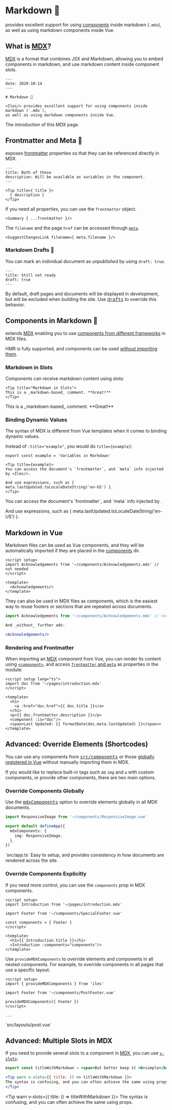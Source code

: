 [MDX]: https://github.com/mdx-js/mdx
[components]: /guide/development#components
[vue-jsx]: https://github.com/vuejs/jsx-next#slot
[frontmatter]: https://jekyllrb.com/docs/front-matter/
[meta]: /guide/development#using-page-data
[component]: https://v3.vuejs.org/api/built-in-components.html#component
[mdxComponents]: /config#mdxcomponents
[frameworks]: /guide/frameworks
[enhanceApp]: /config#enhanceapp
[drafts]: /config#drafts

# Markdown 📖

<Iles/> provides excellent support for using [components][frameworks] inside markdown (`.mdx`), as well as using markdown components inside Vue.

## What is [MDX]?

[MDX] is a format that combines JSX and Markdown, allowing you to embed
components in markdown, and use markdown content inside component slots.

```mdx
---
date: 2020-10-14
---

# Markdown 📖

<Iles/> provides excellent support for using components inside markdown (`.mdx`),
as well as using markdown components inside Vue.
```
<Caption>The introduction of this MDX page.</Caption>

## Frontmatter and Meta 📃

<Iles/> exposes [frontmatter] properties so that they can be referenced directly in MDX.

```mdx
---
title: Both of these
description: Will be available as variables in the component.
---

<Tip title={ title }>
  { description }
</Tip>
```

If you need all properties, you can use the `frontmatter` object.

```mdx
<Summary { ...frontmatter }/>
```

The `filename` and the page `href` can be accessed through [`meta`][meta].

```mdx
<SuggestChangesLink filename={ meta.filename }/>
```

### Markdown Drafts 📝

You can mark an individual document as _unpublished_ by using `draft: true`.

```mdx
---
title: Still not ready
draft: true
---
```

By default, draft pages and documents will be displayed in development, but will be excluded when building the site. Use <kbd>[drafts]</kbd> to override this behavior.

## Components in Markdown 🧱

<Iles/> extends [MDX] enabling you to use [components from different frameworks][frameworks] in MDX files.

HMR is fully supported, and components can be used [without importing them][components]. 

### Markdown in Slots

Components can receive markdown content using slots:

```mdx
<Tip title="Markdown in Slots">
This is a _markdown-based_ comment. **Great!**
</Tip>
```

<Tip title="Markdown in Slots">
This is a _markdown-based_ comment. **Great!**
</Tip>

### Binding Dynamic Values

The syntax of MDX is different from Vue templates when it comes to binding dynamic values.

Instead of `:title="example"`, you would do `title={example}`:

```mdx
export const example = 'Variables in Markdown'

<Tip title={example}>
You can access the document's `frontmatter`, and `meta` info injected by <Iles/>.

And use expressions, such as { meta.lastUpdated.toLocaleDateString('en-US') }.
</Tip>
```

<Tip title={example}>
You can access the document's `frontmatter`, and `meta` info injected by <Iles/>.

And use expressions, such as { meta.lastUpdated.toLocaleDateString('en-US') }.
</Tip>

## Markdown in Vue <VueLogo/>

Markdown files can be used as Vue components, and they will be automatically
imported if they are placed in the [components] dir.

```vue
<script setup>
import Acknowledgements from '~/components/Acknowledgements.mdx' // not needed
</script>

<template>
  <Acknowledgements/>
</template>
```

They can also be used in MDX files as components, which is the easiest way to
reuse footers or sections that are repeated across documents.

```jsx
import Acknowledgements from '~/components/Acknowledgements.mdx' // not needed

And _without_ further ado:

<Acknowledgements/>
```

### Rendering and Frontmatter

When importing an [MDX] component from Vue, you can render its content using [`<component>`][component], and access [`frontmatter` and `meta`](#frontmatter-and-meta) as properties in the module:

```vue
<script setup lang="ts">
import doc from '~/pages/introduction.mdx'
</script>

<template>
  <h1>
    <a :href="doc.href">{{ doc.title }}</a>
  </h1>
  <p>{{ doc.frontmatter.description }}</p>
  <component :is="doc"/>
  <span>Last Updated: {{ formatDate(doc.meta.lastUpdated) }}</span>>
</template>
```

## Advanced: Override Elements (Shortcodes)

You can use any components from <kbd>[src/components][components]</kbd>
or those [globally registered in Vue][enhanceApp] without manually importing them in MDX.

If you would like to replace built-in tags such as `img` and `a` with
custom components, or provide other components, there are two main options.

### Override Components Globally

Use the <kbd>[mdxComponents]</kbd> option to override elements globally
in all MDX documents.

```ts
import ResponsiveImage from '~/components/ResponsiveImage.vue'

export default defineApp({
  mdxComponents: {
    img: ResponsiveImage,
  },
})
```
<Caption>`src/app.ts`</Caption>

<Tip title="Recommended ✨">
Easy to setup, and provides consistency in how documents are rendered across the site.
</Tip>

### Override Components Explicitly 

If you need more control, you can use the `components` prop in MDX components.

```vue
<script setup>
import Introduction from '~/pages/introduction.mdx'

import Footer from '~/components/SpecialFooter.vue'

const components = { Footer }
</script>

<template>
  <h1>{{ Introduction.title }}</h1>
  <Introduction :components="components"/>
</template>
```

Use `provideMDXComponents` to override elements and components in all nested components. For example, to override components in all pages that use a specific layout:

```vue
<script setup>
import { provideMDXComponents } from 'iles'

import Footer from '~/components/PostFooter.vue'

provideMDXComponents({ Footer })
</script>

...
```
<Caption>`src/layouts/post.vue`</Caption>

## Advanced: Multiple Slots in MDX

If you need to provide several slots to a component in [MDX], you can use [`v-slots`][vue-jsx]:

```jsx
export const titleWithMarkdown = <span>But better keep it <b>simple</b></span>

<Tip warn v-slots={{ title: () => titleWithMarkdown }}>
The syntax is confusing, and you can often achieve the same using props.
</Tip>
```


<Tip warn v-slots={{ title: () => titleWithMarkdown }}>
The syntax is confusing, and you can often achieve the same using props.
</Tip>
